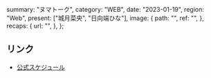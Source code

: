  summary: "ヌマトーク",
  category: "WEB",
  date: "2023-01-19",
  region: "Web",
  present: ["城月菜央", "日向端ひな"],
  image: {
    path: "",
    ref: "",
  },
  recaps: {
    url: "",
  },
};

## リンク

- [公式スケジュール](https://takanenonadeshiko.jp/?p=671)
